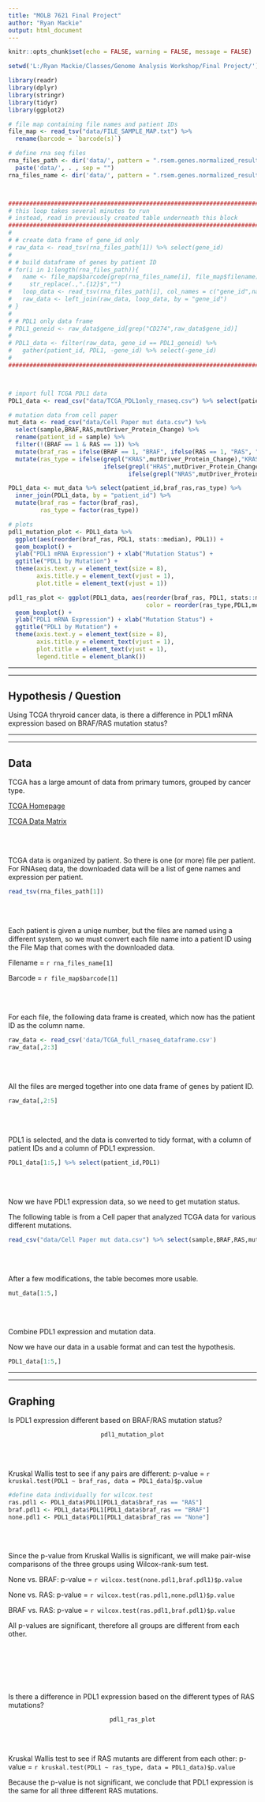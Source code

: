 ---
title: "MOLB 7621 Final Project"
author: "Ryan Mackie"
output: html_document
---

```{r setup, include=FALSE}
knitr::opts_chunk$set(echo = FALSE, warning = FALSE, message = FALSE)
```

```{r,warning=FALSE}
setwd('L:/Ryan Mackie/Classes/Genome Analysis Workshop/Final Project/')

library(readr)
library(dplyr)
library(stringr)
library(tidyr)
library(ggplot2)

# file map containing file names and patient IDs
file_map <- read_tsv("data/FILE_SAMPLE_MAP.txt") %>%
  rename(barcode = `barcode(s)`)

# define rna seq files
rna_files_path <- dir('data/', pattern = ".rsem.genes.normalized_results") %>%
  paste('data/', . , sep = "")
rna_files_name <- dir('data/', pattern = ".rsem.genes.normalized_results")



######################################################################################
# this loop takes several minutes to run
# instead, read in previously created table underneath this block
######################################################################################
#
# # create data frame of gene_id only
# raw_data <- read_tsv(rna_files_path[1]) %>% select(gene_id)
#
# # build dataframe of genes by patient ID
# for(i in 1:length(rna_files_path)){
#   name <- file_map$barcode[grep(rna_files_name[i], file_map$filename)] %>%
#     str_replace(.,".{12}$","")
#   loop_data <- read_tsv(rna_files_path[i], col_names = c("gene_id",name), skip = 1)
#   raw_data <- left_join(raw_data, loop_data, by = "gene_id")
# }
# 
# # PDL1 only data frame
# PDL1_geneid <- raw_data$gene_id[grep("CD274",raw_data$gene_id)]
# 
# PDL1_data <- filter(raw_data, gene_id == PDL1_geneid) %>%
#   gather(patient_id, PDL1, -gene_id) %>% select(-gene_id)
#
######################################################################################



# import full TCGA PDL1 data
PDL1_data <- read_csv("data/TCGA_PDL1only_rnaseq.csv") %>% select(patient_id, PDL1)

# mutation data from cell paper
mut_data <- read_csv("data/Cell Paper mut data.csv") %>%
  select(sample,BRAF,RAS,mutDriver_Protein_Change) %>%
  rename(patient_id = sample) %>%
  filter(!(BRAF == 1 & RAS == 1)) %>%
  mutate(braf_ras = ifelse(BRAF == 1, "BRAF", ifelse(RAS == 1, "RAS", "None"))) %>%
  mutate(ras_type = ifelse(grepl("KRAS",mutDriver_Protein_Change),"KRAS",
                           ifelse(grepl("HRAS",mutDriver_Protein_Change),"HRAS",
                                  ifelse(grepl("NRAS",mutDriver_Protein_Change),"NRAS",NA))))

PDL1_data <- mut_data %>% select(patient_id,braf_ras,ras_type) %>%
  inner_join(PDL1_data, by = "patient_id") %>%
  mutate(braf_ras = factor(braf_ras),
         ras_type = factor(ras_type))

```

```{r}
# plots
pdl1_mutation_plot <- PDL1_data %>% 
  ggplot(aes(reorder(braf_ras, PDL1, stats::median), PDL1)) +
  geom_boxplot() +
  ylab("PDL1 mRNA Expression") + xlab("Mutation Status") +
  ggtitle("PDL1 by Mutation") +
  theme(axis.text.y = element_text(size = 8),
        axis.title.y = element_text(vjust = 1),
        plot.title = element_text(vjust = 1))

pdl1_ras_plot <- ggplot(PDL1_data, aes(reorder(braf_ras, PDL1, stats::median), PDL1,
                                       color = reorder(ras_type,PDL1,median))) +
  geom_boxplot() +
  ylab("PDL1 mRNA Expression") + xlab("Mutation Status") +
  ggtitle("PDL1 by Mutation") +
  theme(axis.text.y = element_text(size = 8),
        axis.title.y = element_text(vjust = 1),
        plot.title = element_text(vjust = 1),
        legend.title = element_blank())
```

***

***

## Hypothesis / Question

Using TCGA thryroid cancer data, is there a difference in PDL1 mRNA expression based on BRAF/RAS mutation status?

***

***

## Data

TCGA has a large amount of data from primary tumors, grouped by cancer type.

[TCGA Homepage](http://cancergenome.nih.gov/)

[TCGA Data Matrix](https://tcga-data.nci.nih.gov/tcga/dataAccessMatrix.htm)

<br></br>

TCGA data is organized by patient. So there is one (or more) file per patient.
For RNAseq data, the downloaded data will be a list of gene names and expression per patient.

```{r}
read_tsv(rna_files_path[1])
```

<br></br>

Each patient is given a uniqe number, but the files are named using a different system, so we must convert each file name into a patient ID using the File Map that comes with the downloaded data.

Filename = `r rna_files_name[1]`

Barcode = `r file_map$barcode[1]`

<br></br>

For each file, the following data frame is created, which now has the patient ID as the column name.

```{r}
raw_data <- read_csv('data/TCGA_full_rnaseq_dataframe.csv')
raw_data[,2:3]
```

<br></br>

All the files are merged together into one data frame of genes by patient ID.

```{r}
raw_data[,2:5]
```

<br></br>

PDL1 is selected, and the data is converted to tidy format, with a column of patient IDs and a column of PDL1 expression.

```{r}
PDL1_data[1:5,] %>% select(patient_id,PDL1)
```

<br></br>

Now we have PDL1 expression data, so we need to get mutation status.

The following table is from a Cell paper that analyzed TCGA data for various different mutations.

```{r}
read_csv("data/Cell Paper mut data.csv") %>% select(sample,BRAF,RAS,mutDriver_Protein_Change)
```

<br></br>

After a few modifications, the table becomes more usable.

```{r}
mut_data[1:5,]
```

<br></br>

Combine PDL1 expression and mutation data.

Now we have our data in a usable format and can test the hypothesis.

```{r}
PDL1_data[1:5,]
```

***

***

## Graphing

Is PDL1 expression different based on BRAF/RAS mutation status?

<center>
```{r, fig.width=6,fig.height=7.5}
pdl1_mutation_plot
```
</center>

<br></br>

Kruskal Wallis test to see if any pairs are different: p-value = `r kruskal.test(PDL1 ~ braf_ras, data = PDL1_data)$p.value`

```{r}
#define data individually for wilcox.test
ras.pdl1 <- PDL1_data$PDL1[PDL1_data$braf_ras == "RAS"]
braf.pdl1 <- PDL1_data$PDL1[PDL1_data$braf_ras == "BRAF"]
none.pdl1 <- PDL1_data$PDL1[PDL1_data$braf_ras == "None"]
```

<br></br>

Since the p-value from Kruskal Wallis is significant, we will make pair-wise comparisons of the three groups using Wilcox-rank-sum test.

None vs. BRAF: p-value = `r wilcox.test(none.pdl1,braf.pdl1)$p.value`

None vs. RAS: p-value = `r wilcox.test(ras.pdl1,none.pdl1)$p.value`

BRAF vs. RAS: p-value = `r wilcox.test(ras.pdl1,braf.pdl1)$p.value`

All p-values are significant, therefore all groups are different from each other.

<br></br>

<br></br>

Is there a difference in PDL1 expression based on the different types of RAS mutations?

<center>
```{r,fig.width=7.2,fig.height=7.5}
pdl1_ras_plot
```
</center>

<br></br>

Kruskal Wallis test to see if RAS mutants are different from each other: p-value = `r kruskal.test(PDL1 ~ ras_type, data = PDL1_data)$p.value`

Because the p-value is not significant, we conclude that PDL1 expression is the same for all three different RAS mutations.

<br></br>

<br></br>

